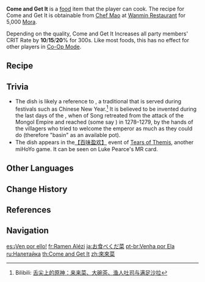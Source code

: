 {{Food Infobox
|id              = 108132
|name            = Come and Get It
|description     = A dish made out of a luxurious variety of
|desc_suspicious = ingredients... dumped into scalding-hot water and boiled beyond recognition. As if the taste of everything and nothing at the same time isn't bad enough, you'll want to watch out for the sand, too...
|desc_basic      = ingredients. There is no great refinement in the making of this food, and it appears in Liyue often during festival season. Whenever this dish is served up, the person at the head of the table will invite everyone to dig in, saying "Come on, eat, eat," hence the name.
|desc_delicious  = ingredients. The mixture of meat and vegetables is spot-on, the presentation is flawless, and the blend of flavors in the broth brings out the best of everything. Don't mind if I do.
|type            = ATK-Boosting Dishes
|effectType      = CRIT Rate Up
|effect          = Increases all party members' CRIT Rate by (var1)% for 300s.
|eff_att1        = CRIT Rate
|eff_suspicious1 = 10
|eff_basic1      = 15
|eff_delicious1  = 20
|quality         = 3
|variant         = No Tomorrow, Lantern Rite Special Come and Get It
|region          = Liyue
|recipe          = Sold by [[Chef Mao]]
}}
'''Come and Get It''' is a [[food]] item that the player can cook. The recipe for Come and Get It is obtainable from [[Chef Mao]] at [[Wanmin Restaurant]] for 5,000 [[Mora]].

Depending on the quality, Come and Get It Increases all party members' CRIT Rate by '''10'''/'''15'''/'''20'''% for 300s. Like most foods, this has no effect for other players in [[Co-Op Mode]].

{{Special Dish|Qiqi|No Tomorrow}}

==Recipe==
{{Recipe
|type = Cooking
|Raw Meat = 3
|Fish = 3
|Rice = 3
|Tofu = 1
|sort = Raw Meat;Fish;Rice;Tofu
}}

==Trivia==
*The dish is likely a reference to {{Lang|{{w|poon choi}}|zh=盆菜|zh_rm=pén cài|zh_lit=basin dish}}, a traditional {{w|Cantonese cuisine|Cantonese dish}} that is served during festivals such as Chinese New Year.<ref>Bilibili: [https://www.bilibili.com/read/cv10436309 舌尖上的原神：来来菜、大碗茶、渔人吐司与满足沙拉]</ref> It is believed to be invented during the last days of the {{w|Song dynasty}}, when {{w|Zhao Bing|Emperor Bing}} of Song retreated from the attack of the Mongol Empire and reached {{w|Hong Kong}} (some say {{w|Dongguan}}) in 1278–1279, by the hands of the villagers who tried to welcome the emperor as much as they could do (therefore "basin" as an available pot).
*The dish appears in the[https://weibo.com/7072153506/M3RiRAn1u 【百味盈欢】] event of [https://tot.hoyoverse.com/en-us Tears of Themis], another miHoYo game. It can be seen on Luke Pearce's MR card.
<!--
==Notes==
{{Reflist|note=1}}
-->
==Other Languages==
{{Other Languages
|en      = Come and Get It
|zhs     = 来来菜
|zhs_rm  = Láilái-cài
|zht     = 來來菜
|zht_rm  = Láilái-cài
|zh_tl   = Come-Come Dish
|ja      = お{{Rubi|食|た}}べくだ{{Rubi|菜|さい}}
|ja_rm   = O-tabekudasai
|ja_tl   = Please Eat
|ja_note = There is a pun here, where the "''sai''" in ''kudasai'' is written as {{Lang|mini=1|ja=菜|ja_rm=sai}}, meaning "dish."
|ko      = 흥얼{{tt|채|菜}}
|ko_rm   = Heung'eol-chae
|ko_tl   = Hum Vegetables
|es      = ¡Ven por ello!
|es_tl   = Come for it!
|fr      = Ramen Alézi
|fr_tl   = Go-for-It Ramen
|fr_note = "Alézi" is the phonetic transcription of "''allez-y''", meaning "go for it" or "go ahead".
|ru      = Налетайка
|ru_tl   = Come and Get It
|th      = Come and Get It
|vi      = Món Nào Nào
|vi_tl   = Come-Come Dish
|de      = Schüssel Buntes
|de_tl   = Bowl of Colors
|de_note = ''Buntes'' in this context stands for variety.
|id      = Come and Get It
|pt      = Venha por Ela
|pt_tl   = 
|tr      = Karışık Ramen Tabağı
|tr_tl   = 
|it      = Vieni a prenderlo!
|it_tl   = Come and Get It
}}

==Change History==
{{Change History|1.0}}

==References==
{{Reflist}}

==Navigation==
{{Food Navbox}}

[[es:¡Ven por ello!]]
[[fr:Ramen Alézi]]
[[ja:お食べくだ菜]]
[[pt-br:Venha por Ela]]
[[ru:Налетайка]]
[[th:Come and Get It]]
[[zh:來來菜]]